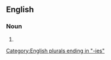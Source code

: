==English==

===Noun===
{{head|en|noun plural form}}

# {{plural of|pettifoggery|lang=en}}

[[Category:English plurals ending in "-ies"]]